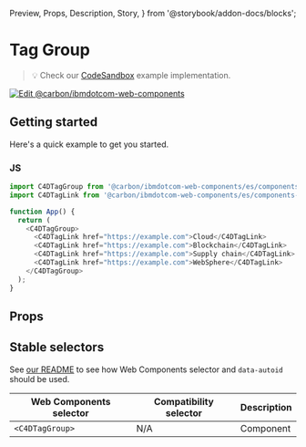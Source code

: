   Preview,
  Props,
  Description,
  Story,
} from '@storybook/addon-docs/blocks';

# Tag Group

> 💡 Check our
> [CodeSandbox](https://githubbox.com/carbon-design-system/carbon-for-ibm-dotcom/tree/main/packages/web-components/examples/codesandbox/components-react/tag-group)
> example implementation.

[![Edit @carbon/ibmdotcom-web-components](https://codesandbox.io/static/img/play-codesandbox.svg)](https://githubbox.com/carbon-design-system/carbon-for-ibm-dotcom/tree/main/packages/web-components/examples/codesandbox/components-react/tag-group)

## Getting started

Here's a quick example to get you started.

### JS

```javascript
import C4DTagGroup from '@carbon/ibmdotcom-web-components/es/components-react/tag-group/tag-group.js';
import C4DTagLink from '@carbon/ibmdotcom-web-components/es/components-react/tag-link/tag-link.js';

function App() {
  return (
    <C4DTagGroup>
      <C4DTagLink href="https://example.com">Cloud</C4DTagLink>
      <C4DTagLink href="https://example.com">Blockchain</C4DTagLink>
      <C4DTagLink href="https://example.com">Supply chain</C4DTagLink>
      <C4DTagLink href="https://example.com">WebSphere</C4DTagLink>
    </C4DTagGroup>
  );
}
```

## Props

<Props of={PropTypesRef} />

## Stable selectors

See
[our README](https://github.com/carbon-design-system/carbon-for-ibm-dotcom/tree/main/packages/web-components#stable-selectors-for-analytics-and-integratione2e-testing-in-web-components)
to see how Web Components selector and `data-autoid` should be used.

| Web Components selector | Compatibility selector | Description |
| ----------------------- | ---------------------- | ----------- |
| `<C4DTagGroup>`         | N/A                    | Component   |

<Description markdown={contributing} />
